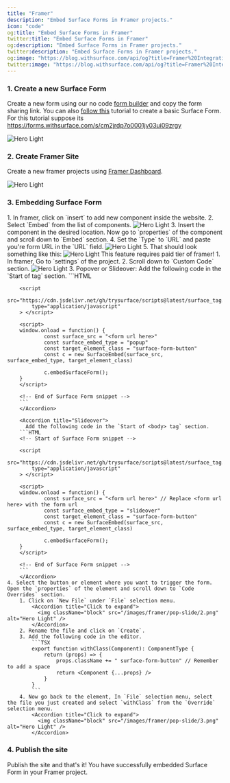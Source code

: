 ```yaml
---
title: "Framer"
description: "Embed Surface Forms in Framer projects."
icon: "code"
og:title: "Embed Surface Forms in Framer"
twitter:title: "Embed Surface Forms in Framer"
og:description: "Embed Surface Forms in Framer projects."
twitter:description: "Embed Surface Forms in Framer projects."
og:image: "https://blog.withsurface.com/api/og?title=Framer%20Integration"
twitter:image: "https://blog.withsurface.com/api/og?title=Framer%20Integration"
---
```


### 1. Create a new Surface Form

Create a new form using our no code [form builder](https://app.withsurface.com) and copy the form sharing link. You can also [follow this](../quick-start/create-first-form) tutorial to create a basic Surface Form. <br/> For this tutorial suppose its https://forms.withsurface.com/s/cm2jrdp7o0001jv03ui09zrgy

<Accordion title="Click to expand">
  <img className="block" src="/images/webflow/form.png" alt="Hero Light" />
</Accordion>

### 2. Create Framer Site

Create a new framer projects using [Framer Dashboard](https://framer.com/).

<Accordion title="Click to expand">
  <img className="block" src="/images/framer/1.png" alt="Hero Light" />
</Accordion>

### 3. Embedding Surface Form

<Tabs>
  <Tab title="Inline">
    1. In framer, click on `insert` to add new component inside the website.
    2. Select `Embed` from the list of components.
        <Accordion title="Click to expand">
          <img className="block" src="/images/framer/4.png" alt="Hero Light" />
        </Accordion>
    3. Insert the component in the desired location. Now go to `properties` of the component and scroll down to `Embed` section.
    4. Set the `Type` to `URL` and paste you're form URL in the `URL` field.
        <Accordion title="Click to expand">
          <img className="block" src="/images/framer/3.png" alt="Hero Light" />
        </Accordion>
    5. That should look something like this:
        <Accordion title="Click to expand">
          <img className="block" src="/images/framer/2.png" alt="Hero Light" />
        </Accordion> 
  </Tab>
  <Tab title="Popover or Slideover">
    <Tip>This feature requires paid tier of framer!</Tip>
    1. In framer, Go to `settings` of the project.
    2. Scroll down to `Custom Code` section.
        <Accordion title="Click to expand">
          <img className="block" src="/images/framer/pop-slide/1.png" alt="Hero Light" />
        </Accordion>
    3. Popover or Slideover:
        <Accordion title="Popover">
          Add the following code in the `Start of <body> tag` section.
        ```HTML
        <!-- Start of Surface Form snippet -->

        <script
            src="https://cdn.jsdelivr.net/gh/trysurface/scripts@latest/surface_tag.js"
            type="application/javascript"
        > </script>

        <script>
        window.onload = function() {
                const surface_src = "<form url here>"
                const surface_embed_type = "popup"
                const target_element_class = "surface-form-button"
                const c = new SurfaceEmbed(surface_src, surface_embed_type, target_element_class)

                c.embedSurfaceForm();
        }
        </script>

        <!-- End of Surface Form snippet -->
        ```
        </Accordion>

        <Accordion title="Slideover">
          Add the following code in the `Start of <body> tag` section.
        ```HTML
        <!-- Start of Surface Form snippet -->

        <script
            src="https://cdn.jsdelivr.net/gh/trysurface/scripts@latest/surface_tag.js"
            type="application/javascript"
        > </script>

        <script>
        window.onload = function() {
                const surface_src = "<form url here>" // Replace <form url here> with the form url
                const surface_embed_type = "slideover"
                const target_element_class = "surface-form-button"
                const c = new SurfaceEmbed(surface_src, surface_embed_type, target_element_class)

                c.embedSurfaceForm();
        }
        </script>

        <!-- End of Surface Form snippet -->
        ```
        </Accordion>
    4. Select the button or element where you want to trigger the form. Open the `properties` of the element and scroll down to `Code Overrides` section.
        1. Click on `New File` under `File` selection menu.
            <Accordion title="Click to expand">
              <img className="block" src="/images/framer/pop-slide/2.png" alt="Hero Light" />
            </Accordion>
        2. Rename the file and click on `Create`.
        3. Add the following code in the editor.
            ```TSX
            export function withClass(Component): ComponentType {
                return (props) => {
                    props.className += " surface-form-button" // Remember to add a space
                    return <Component {...props} />
                }
            }
            ```
        4. Now go back to the element, In `File` selection menu, select the file you just created and select `withClass` from the `Override` selection menu.
            <Accordion title="Click to expand">
              <img className="block" src="/images/framer/pop-slide/3.png" alt="Hero Light" />
            </Accordion>
  </Tab>
</Tabs>

### 4. Publish the site

Publish the site and that's it! You have successfully embedded Surface Form in your Framer project.
